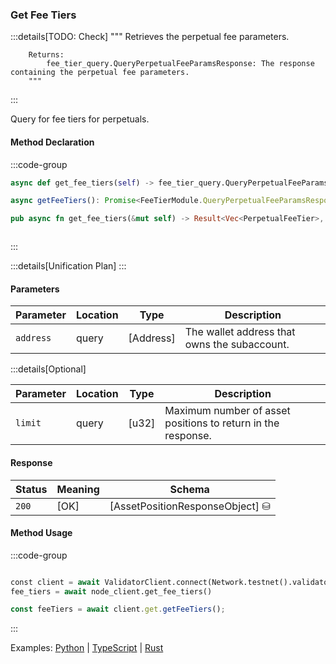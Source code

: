 ### Get Fee Tiers

:::details[TODO: Check]
        """
        Retrieves the perpetual fee parameters.

        Returns:
            fee_tier_query.QueryPerpetualFeeParamsResponse: The response containing the perpetual fee parameters.
        """
:::

Query for fee tiers for perpetuals.

#### Method Declaration

:::code-group

```python [Python]
async def get_fee_tiers(self) -> fee_tier_query.QueryPerpetualFeeParamsResponse
```

```typescript [TypeScript]
async getFeeTiers(): Promise<FeeTierModule.QueryPerpetualFeeParamsResponse>
```

```rust [Rust]
pub async fn get_fee_tiers(&mut self) -> Result<Vec<PerpetualFeeTier>, Error>
```

```url [API]
```

:::

:::details[Unification Plan]
:::

#### Parameters

| Parameter           | Location | Type               | Description                                                           |
| ------------------- | -------- | ------------------ | --------------------------------------------------------------------- |
| `address`           | query    | [Address]          | The wallet address that owns the subaccount.                          |

:::details[Optional]

| Parameter                     | Location | Type                      | Description                                                  |
| ----------------------------- | -------- | ------------------------- | ------------------------------------------------------------ |
| `limit`                       | query    | [u32]                     | Maximum number of asset positions to return in the response. |

#### Response

| Status | Meaning     | Schema                          |
| ------ | ----------- | ------------------------------- |
| `200`  | [OK]        | [AssetPositionResponseObject] ⛁ |

#### Method Usage

:::code-group

```rust [Rust]
```

```python [Python]
const client = await ValidatorClient.connect(Network.testnet().validatorConfig);
fee_tiers = await node_client.get_fee_tiers()
```

```typescript [TypeScript]
const feeTiers = await client.get.getFeeTiers();
```

:::

Examples: [Python] | [TypeScript] | [Rust]

[Python]: https://github.com/dydxprotocol/v4-clients/blob/3e8c7e1b960291b7ef273962d374d9934a5c4d33/v4-client-py-v2/examples/validator_get_example.py#L168
[TypeScript]: https://github.com/dydxprotocol/v4-clients/blob/3e8c7e1b960291b7ef273962d374d9934a5c4d33/v4-client-js/examples/validator_get_example.ts#L65
[Rust]: https://github.com/dydxprotocol/v4-clients/blob/3e8c7e1b960291b7ef273962d374d9934a5c4d33/v4-client-rs/client/examples/validator_get.rs#L110
